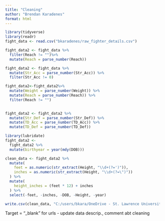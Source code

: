 ```yaml
---
title: "Cleaning"
author: "Brendan Karadenes"
format: html
---
```


```r
library(tidyverse)
library(readr)
fight_data <- read.csv("bkaradenes/raw_fighter_details.csv")
```

```r
fight_data2 <- fight_data %>%
  filter(Reach != "")%>%
  mutate(Reach = parse_number(Reach))
```

```r
fight_data2 <- fight_data %>%
  mutate(Str_Acc = parse_number(Str_Acc)) %>%
  filter(Str_Acc != 0)
```

```r
fight_data2<-fight_data2%>%
  mutate(Weight = parse_number(Weight)) %>%
  mutate(Reach = parse_number(Reach)) %>%
  filter(Reach != "")
  
```

```r
fight_data2 <- fight_data2 %>%
  mutate(Str_Def = parse_number(Str_Def)) %>%
  mutate(TD_Acc = parse_number(TD_Acc)) %>%
  mutate(TD_Def = parse_number(TD_Def))
```


```r
library(lubridate)
fight_data2 <-
  fight_data2 %>%
  mutate(birthyear = year(mdy(DOB)))
```

```r
clean_data <- fight_data2 %>%
  mutate(
    feet = as.numeric(str_extract(Height, "\\d+(?=')")), 
    inches = as.numeric(str_extract(Height, "\\d+(?=\")")) 
  ) %>%
  mutate(
    height_inches = (feet * 12) + inches 
  ) %>%
  select(-feet, -inches, -DOB, -Height, -year)
```

```r
write.csv(clean_data, "C:/users/bkara/OneDrive - St. Lawrence University/stat_289_score/bkaradenes/clean_data.csv", row.names = TRUE)
```

Target = "_blank" for urls
- update data descrip., comment abt cleaning

